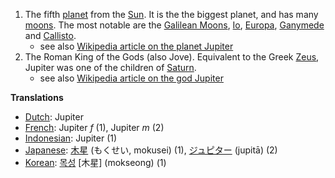 #The fifth [[planet]] from the [[Sun]].  It is the the biggest planet, and has many [[moon|moons]].  The most notable are the [[Galilean Moons]], [[Io]], [[Europa]], [[Ganymede]] and [[Callisto]].
#*see also [[en:Jupiter_(planet)| Wikipedia article on the planet Jupiter]]
#The Roman King of the Gods (also Jove).  Equivalent to the Greek [[Zeus]], Jupiter was one of the children of [[Saturn]].
#*see also [[en:Jupiter_(god)| Wikipedia article on the god Jupiter]]

'''Translations'''
*[[Dutch]]: Jupiter
*[[French]]: Jupiter ''f'' (1), Jupiter ''m'' (2)
*[[Indonesian]]: Jupiter (1)
*[[Japanese]]: [[木星]] (もくせい, mokusei) (1), [[ジュピター]] (jupitā) (2)
*[[Korean]]: [[목성]] [木星] (mokseong) (1)